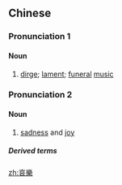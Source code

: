 ==Chinese==
{{zh-forms|s=哀乐}}

===Pronunciation 1===
{{zh-pron
|m=āiyuè
|c=oi1 ngok6
|cat=n
}}

====Noun====
{{zh-noun}}

# [[dirge]]; [[lament]]; [[funeral]] [[music]]

===Pronunciation 2===
{{zh-pron
|m=āilè
|c=oi1 lok6
|cat=n
}}

====Noun====
{{zh-noun}}

# {{lb|zh|literary}} [[sadness]] and [[joy]]

=====Derived terms=====
{{zh-der|喜怒哀樂}}

{{zh-cat|Antonymous}}

[[zh:哀樂]]